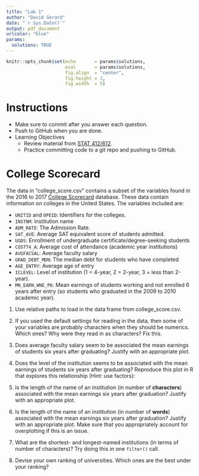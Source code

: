 ```yaml
---
title: "Lab 1"
author: "David Gerard"
date: "`r Sys.Date()`"
output: pdf_document
urlcolor: "blue"
params:
  solutions: TRUE
---
```


```r
knitr::opts_chunk$set(echo       = params$solutions, 
                      eval       = params$solutions,
                      fig.align  = "center",
                      fig.height = 3, 
                      fig.width  = 5)
```

# Instructions
- Make sure to commit after you answer each question.
- Push to GitHub when you are done.
- Learning Objectives
    - Review material from [STAT 412/612](https://dcgerard.github.io/stat_412_612/).
    - Practice committing code to a git repo and pushing to GitHub.

# College Scorecard

The data in "college_score.csv" contains a subset of the variables found in the
2016 to 2017 [College Scorecard](https://collegescorecard.ed.gov/data/)
database. These data contain information on colleges in the United States. 
The variables included are:

- `UNITID` and `OPEID`: Identifiers for the colleges.
- `INSTNM`: Institution name
- `ADM_RATE`: The Admission Rate.
- `SAT_AVE`: Average SAT equivalent score of students admitted.
- `UGDS`: Enrollment of undergraduate certificate/degree-seeking students
- `COSTT4_A`: Average cost of attendance (academic year institutions)
- `AVGFACSAL`: Average faculty salary
- `GRAD_DEBT_MDN`: The median debt for students who have completed
- `AGE_ENTRY`: Average age of entry
- `ICLEVEL`: Level of institution (1 = 4-year, 2 = 2-year, 3 = less than 2-year).
- `MN_EARN_WNE_P6`: Mean earnings of students working and not enrolled 6 years 
  after entry (so students who graduated in the 2009 to 2010 academic year).

1. Use relative paths to load in the data frame from college_score.csv.
    
2. If you used the default settings for reading in the data, then some
   of your variables are probably characters when they should be numerics.
   Which ones? Why were they read in as characters? Fix this.

3. Does average faculty salary seem to be associated the mean earnings of 
   students six years after graduating? Justify with an appropriate plot.
   
4. Does the level of the institution seems to be associated with the mean 
   earnings of students six years after graduating? Reproduce this plot in R 
   that explores this relationship (Hint: use factors):
    
5. Is the length of the name of an institution (in number of **characters**)
   associated with the mean earnings six years after graduation? Justify
   with an appropriate plot.
    
6. Is the length of the name of an institution (in number of **words**)
   associated with the mean earnings six years after graduation? Justify
   with an appropriate plot. Make sure that you appropriately 
   account for overplotting if this is an issue.
  
7. What are the shortest- and longest-named institutions (in terms of number 
   of characters)? Try doing this in one `filter()` call.
    
8. Devise your own ranking of universities. Which ones are the best under
   your ranking?
   
   





